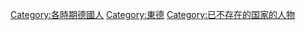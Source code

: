 {{Commonscat|People of the German Democratic Republic}}

[[Category:各時期德國人|Category:各時期德國人]]
[[Category:東德|Category:東德]]
[[Category:已不存在的国家的人物|Category:已不存在的国家的人物]]